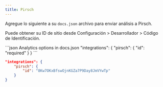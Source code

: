 ```yaml
---
title: Pirsch
---
```


Agregue lo siguiente a su `docs.json` archivo para enviar análisis a Pirsch.

Puede obtener su ID de sitio desde Configuración > Desarrollador > Código de Identificación.

<CodeGroup>
  ```json Analytics options in docs.json
  "integrations": {
      "pirsch": {
          "id": "required"
      }
  }
  ```

  ```json Example
  "integrations": {
      "pirsch": {
          "id": "8Kw7OKxBfswOjnKGZa7P9Day8JmVYwTp"
      }
  }
  ```
</CodeGroup>
